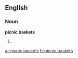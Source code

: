 ==English==

===Noun===
'''picnic baskets'''

# {{plural of|[[picnic basket]]}}

[[ar:picnic baskets]]
[[fr:picnic baskets]]
